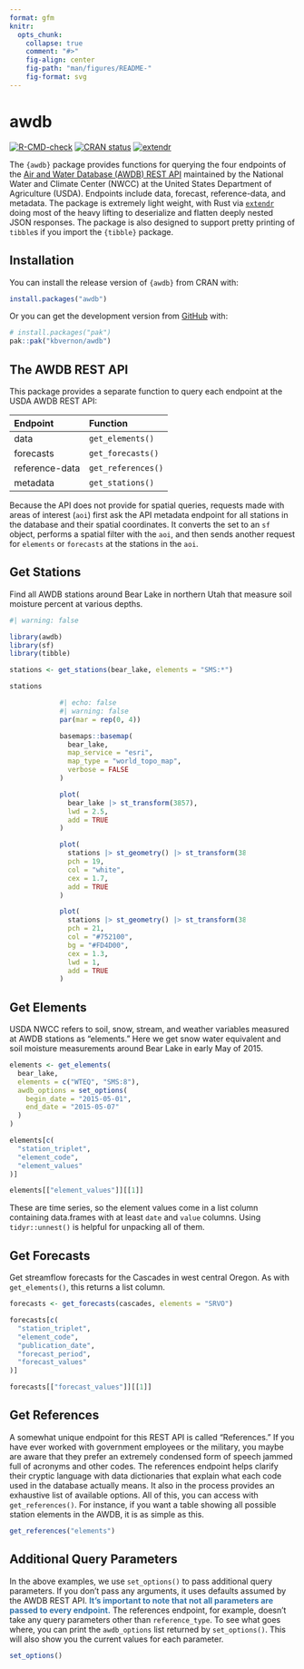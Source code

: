 ```yaml
---
format: gfm
knitr:
  opts_chunk:
    collapse: true
    comment: "#>"
    fig-align: center
    fig-path: "man/figures/README-"
    fig-format: svg
---
```


<!-- README.md is generated from README.qmd. Please edit that file -->

# awdb

<!-- badges: start -->
[![R-CMD-check](https://github.com/kbvernon/awdb/actions/workflows/R-CMD-check.yaml/badge.svg)](https://github.com/kbvernon/awdb/actions/workflows/R-CMD-check.yaml)
[![CRAN status](https://www.r-pkg.org/badges/version/awdb)](https://CRAN.R-project.org/package=awdb)
[![extendr](https://img.shields.io/badge/extendr-^0.8.0-276DC2)](https://extendr.rs/extendr/extendr_api/)
<!-- badges: end -->

The `{awdb}` package provides functions for querying the four endpoints of the 
[Air and Water Database (AWDB) REST API](https://wcc.sc.egov.usda.gov/awdbRestApi/swagger-ui/index.html) 
maintained by the National Water and Climate Center (NWCC) at the United States 
Department of Agriculture (USDA). Endpoints include data, forecast, 
reference-data, and metadata. The package is extremely light weight, with Rust 
via [`extendr`](https://extendr.rs/) doing most of the heavy lifting 
to deserialize and flatten deeply nested JSON responses. The package is also 
designed to support pretty printing of `tibble`s if you import the `{tibble}` 
package.

## Installation

You can install the release version of `{awdb}` from CRAN with:

``` r
install.packages("awdb")
```

Or you can get the development version from [GitHub](https://github.com/) with:

``` r
# install.packages("pak")
pak::pak("kbvernon/awdb")
```

## The AWDB REST API

This package provides a separate function to query each endpoint at the USDA 
AWDB REST API: 

| Endpoint       | Function           |
| :------------- | :----------------- |
| data           | `get_elements()`   |
| forecasts      | `get_forecasts()`  |
| reference-data | `get_references()` |
| metadata       | `get_stations()`   |

Because the API does not provide for spatial queries, requests made 
with areas of interest (`aoi`) first ask the API metadata endpoint for all 
stations in the database and their spatial coordinates. It converts the set to 
an `sf` object, performs a spatial filter with the `aoi`, and then sends 
another request for `elements` or `forecasts` at the stations in the `aoi`.

## Get Stations

Find all AWDB stations around Bear Lake in northern Utah that measure soil 
moisture percent at various depths. 

```r
#| warning: false

library(awdb)
library(sf)
library(tibble)

stations <- get_stations(bear_lake, elements = "SMS:*")

stations
```

::: {style="width: 65%; margin: 0 auto;"}

```r
#| echo: false
#| warning: false
par(mar = rep(0, 4))

basemaps::basemap(
  bear_lake,
  map_service = "esri",
  map_type = "world_topo_map",
  verbose = FALSE
)

plot(
  bear_lake |> st_transform(3857),
  lwd = 2.5,
  add = TRUE
)

plot(
  stations |> st_geometry() |> st_transform(3857),
  pch = 19,
  col = "white",
  cex = 1.7,
  add = TRUE
)

plot(
  stations |> st_geometry() |> st_transform(3857),
  pch = 21,
  col = "#752100",
  bg = "#FD4D00",
  cex = 1.3,
  lwd = 1,
  add = TRUE
)
```

:::

## Get Elements

USDA NWCC refers to soil, snow, stream, and weather variables measured at AWDB 
stations as "elements." Here we get snow water equivalent and soil moisture 
measurements around Bear Lake in early May of 2015.

```r
elements <- get_elements(
  bear_lake,
  elements = c("WTEQ", "SMS:8"),
  awdb_options = set_options(
    begin_date = "2015-05-01",
    end_date = "2015-05-07"
  )
)

elements[c(
  "station_triplet",
  "element_code",
  "element_values"
)]

elements[["element_values"]][[1]]
```

These are time series, so the element values come in a list column containing
data.frames with at least `date` and `value` columns. Using `tidyr::unnest()` is
helpful for unpacking all of them.

## Get Forecasts

Get streamflow forecasts for the Cascades in west central Oregon. As with 
`get_elements()`, this returns a list column.

```r
forecasts <- get_forecasts(cascades, elements = "SRVO")

forecasts[c(
  "station_triplet",
  "element_code",
  "publication_date",
  "forecast_period",
  "forecast_values"
)]

forecasts[["forecast_values"]][[1]]
```

## Get References

A somewhat unique endpoint for this REST API is called "References." If you have
ever worked with government employees or the military, you maybe are aware that 
they prefer an extremely condensed form of speech jammed full of acronyms and 
other codes. The references endpoint helps clarify their cryptic language with 
data dictionaries that explain what each code used in the database actually 
means. It also in the process provides an exhaustive list of available options. 
All of this, you can access with `get_references()`. For instance, if you want a 
table showing all possible station elements in the AWDB, it is as simple as 
this.

```r
get_references("elements")
```

## Additional Query Parameters

In the above examples, we use `set_options()` to pass additional query 
parameters. If you don't pass any arguments, it uses defaults assumed by the 
AWDB REST API. [**It's important to note that not all parameters are passed to 
every endpoint.**]{style="color: #3273a8;"} The references endpoint, for 
example, doesn't take any query parameters other than `reference_type`. To see 
what goes where, you can print the `awdb_options` list returned by 
`set_options()`. This will also show you the current values for each parameter. 

```r
set_options()
```
